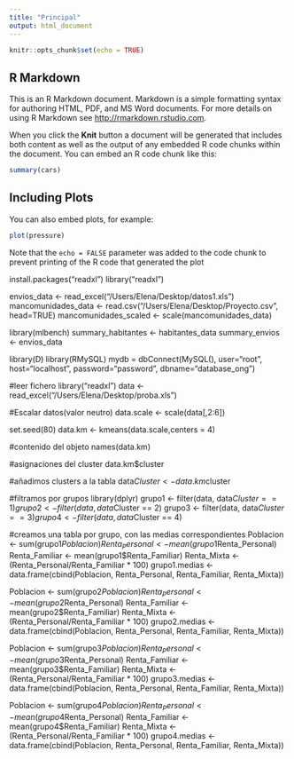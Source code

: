 ```yaml
---
title: "Principal"
output: html_document
---
```


```r
knitr::opts_chunk$set(echo = TRUE)
```

## R Markdown

This is an R Markdown document. Markdown is a simple formatting syntax for authoring HTML, PDF, and MS Word documents. For more details on using R Markdown see <http://rmarkdown.rstudio.com>.

When you click the **Knit** button a document will be generated that includes both content as well as the output of any embedded R code chunks within the document. You can embed an R code chunk like this:

```r
summary(cars)
```

## Including Plots

You can also embed plots, for example:

```r
plot(pressure)
```

Note that the `echo = FALSE` parameter was added to the code chunk to prevent printing of the R code that generated the plot



install.packages("readxl")
library("readxl")

envios_data <- read_excel("/Users/Elena/Desktop/datos1.xls")
mancomunidades_data <- read.csv("/Users/Elena/Desktop/Proyecto.csv", head=TRUE)
mancomunidades_scaled <- scale(mancomunidades_data)



library(mlbench)
summary_habitantes <- habitantes_data
summary_envios <- envios_data

library(D)
library(RMySQL)
mydb = dbConnect(MySQL(), user="root", host="localhost", password="password", dbname="database_ong")


#leer fichero
library("readxl")
data <- read_excel("/Users/Elena/Desktop/proba.xls")

#Escalar datos(valor neutro)
data.scale <- scale(data[,2:6])

set.seed(80)
data.km <- kmeans(data.scale,centers = 4)

#contenido del objeto
names(data.km)

#asignaciones del cluster
data.km$cluster

#añadimos clusters a la tabla
data$Cluster <- data.km$cluster


#filtramos por grupos
library(dplyr)
grupo1 <- filter(data, data$Cluster == 1)
grupo2 <- filter(data, data$Cluster == 2)
grupo3 <- filter(data, data$Cluster == 3)
grupo4 <- filter(data, data$Cluster == 4)

#creamos una tabla por grupo, con las medias correspondientes
Poblacion <- sum(grupo1$Poblacion)
Renta_Personal <- mean(grupo1$Renta_Personal)
Renta_Familiar <- mean(grupo1$Renta_Familiar)
Renta_Mixta <- (Renta_Personal/Renta_Familiar * 100)
grupo1.medias <- data.frame(cbind(Poblacion, Renta_Personal, Renta_Familiar, Renta_Mixta))

Poblacion <- sum(grupo2$Poblacion)
Renta_Personal <- mean(grupo2$Renta_Personal)
Renta_Familiar <- mean(grupo2$Renta_Familiar)
Renta_Mixta <- (Renta_Personal/Renta_Familiar * 100)
grupo2.medias <- data.frame(cbind(Poblacion, Renta_Personal, Renta_Familiar, Renta_Mixta))

Poblacion <- sum(grupo3$Poblacion)
Renta_Personal <- mean(grupo3$Renta_Personal)
Renta_Familiar <- mean(grupo3$Renta_Familiar)
Renta_Mixta <- (Renta_Personal/Renta_Familiar * 100)
grupo3.medias <- data.frame(cbind(Poblacion, Renta_Personal, Renta_Familiar, Renta_Mixta))

Poblacion <- sum(grupo4$Poblacion)
Renta_Personal <- mean(grupo4$Renta_Personal)
Renta_Familiar <- mean(grupo4$Renta_Familiar)
Renta_Mixta <- (Renta_Personal/Renta_Familiar * 100)
grupo4.medias <- data.frame(cbind(Poblacion, Renta_Personal, Renta_Familiar, Renta_Mixta))


